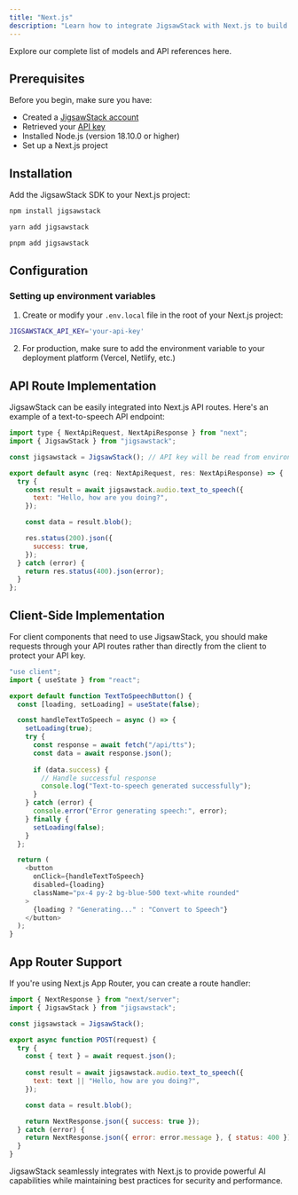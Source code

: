 ```yaml
---
title: "Next.js"
description: "Learn how to integrate JigsawStack with Next.js to build AI-powered applications"
---
```


<Card title="Models" href="/docs/api-reference/authentication">
  Explore our complete list of models and API references here.
</Card>

## Prerequisites

Before you begin, make sure you have:

- Created a [JigsawStack account](https://jigsawstack.com/dashboard)
- Retrieved your [API key](https://jigsawstack.com/dashboard)
- Installed Node.js (version 18.10.0 or higher)
- Set up a Next.js project

## Installation

Add the JigsawStack SDK to your Next.js project:

<CodeGroup>

```bash npm
npm install jigsawstack
```

```bash yarn
yarn add jigsawstack
```

```bash pnpm
pnpm add jigsawstack
```

</CodeGroup>

## Configuration

### Setting up environment variables

1. Create or modify your `.env.local` file in the root of your Next.js project:

```bash .env.local
JIGSAWSTACK_API_KEY='your-api-key'
```

2. For production, make sure to add the environment variable to your deployment platform (Vercel, Netlify, etc.)

## API Route Implementation

JigsawStack can be easily integrated into Next.js API routes. Here's an example of a text-to-speech API endpoint:

```javascript pages/api/tts.ts
import type { NextApiRequest, NextApiResponse } from "next";
import { JigsawStack } from "jigsawstack";

const jigsawstack = JigsawStack(); // API key will be read from environment

export default async (req: NextApiRequest, res: NextApiResponse) => {
  try {
    const result = await jigsawstack.audio.text_to_speech({
      text: "Hello, how are you doing?",
    });

    const data = result.blob();

    res.status(200).json({
      success: true,
    });
  } catch (error) {
    return res.status(400).json(error);
  }
};
```

## Client-Side Implementation

For client components that need to use JigsawStack, you should make requests through your API routes rather than directly from the client to protect your API key.

```javascript components/TextToSpeechButton.jsx
"use client";
import { useState } from "react";

export default function TextToSpeechButton() {
  const [loading, setLoading] = useState(false);

  const handleTextToSpeech = async () => {
    setLoading(true);
    try {
      const response = await fetch("/api/tts");
      const data = await response.json();
      
      if (data.success) {
        // Handle successful response
        console.log("Text-to-speech generated successfully");
      }
    } catch (error) {
      console.error("Error generating speech:", error);
    } finally {
      setLoading(false);
    }
  };

  return (
    <button 
      onClick={handleTextToSpeech}
      disabled={loading}
      className="px-4 py-2 bg-blue-500 text-white rounded"
    >
      {loading ? "Generating..." : "Convert to Speech"}
    </button>
  );
}
```

## App Router Support

If you're using Next.js App Router, you can create a route handler:

```javascript app/api/tts/route.ts
import { NextResponse } from "next/server";
import { JigsawStack } from "jigsawstack";

const jigsawstack = JigsawStack();

export async function POST(request) {
  try {
    const { text } = await request.json();
    
    const result = await jigsawstack.audio.text_to_speech({
      text: text || "Hello, how are you doing?",
    });

    const data = result.blob();

    return NextResponse.json({ success: true });
  } catch (error) {
    return NextResponse.json({ error: error.message }, { status: 400 });
  }
}
```

JigsawStack seamlessly integrates with Next.js to provide powerful AI capabilities while maintaining best practices for security and performance.
